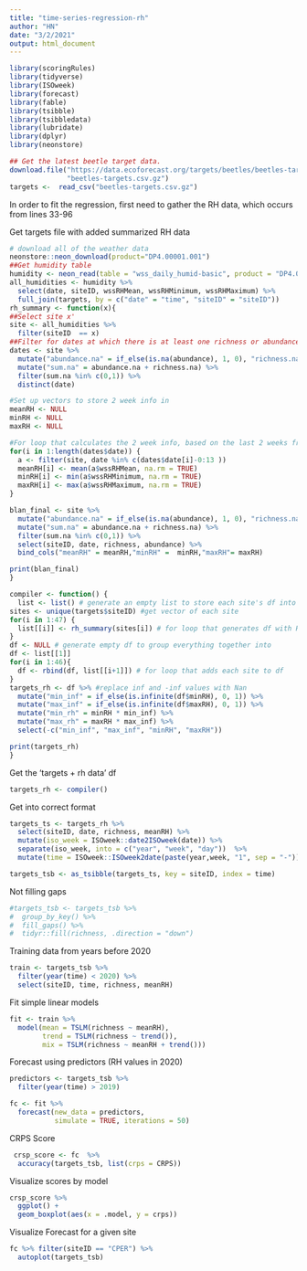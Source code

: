 ```yaml
---
title: "time-series-regression-rh"
author: "HN"
date: "3/2/2021"
output: html_document
---
```


```r
library(scoringRules)
library(tidyverse)
library(ISOweek) 
library(forecast)
library(fable)
library(tsibble)
library(tsibbledata)
library(lubridate)
library(dplyr)
library(neonstore)
```

```r
## Get the latest beetle target data.  
download.file("https://data.ecoforecast.org/targets/beetles/beetles-targets.csv.gz",
              "beetles-targets.csv.gz")
targets <-  read_csv("beetles-targets.csv.gz")
```
In order to fit the regression, first need to gather the RH data, which occurs from lines 33-96


Get targets file with added summarized RH data
```r
# download all of the weather data
neonstore::neon_download(product="DP4.00001.001")
##Get humidity table
humidity <- neon_read(table = "wss_daily_humid-basic", product = "DP4.00001.001")
all_humidities <- humidity %>%
  select(date, siteID, wssRHMean, wssRHMinimum, wssRHMaximum) %>%
  full_join(targets, by = c("date" = "time", "siteID" = "siteID"))
rh_summary <- function(x){
##Select site x'
site <- all_humidities %>%
  filter(siteID  == x)
##Filter for dates at which there is at least one richness or abundance observation
dates <- site %>%
  mutate("abundance.na" = if_else(is.na(abundance), 1, 0), "richness.na" = if_else(is.na(richness), 1, 0)) %>%
  mutate("sum.na" = abundance.na + richness.na) %>%
  filter(sum.na %in% c(0,1)) %>%
  distinct(date)

#Set up vectors to store 2 week info in
meanRH <- NULL
minRH <- NULL
maxRH <- NULL

#For loop that calculates the 2 week info, based on the last 2 weeks from each beetle measurement
for(i in 1:length(dates$date)) {
  a <- filter(site, date %in% c(dates$date[i]-0:13 ))
  meanRH[i] <- mean(a$wssRHMean, na.rm = TRUE)
  minRH[i] <- min(a$wssRHMinimum, na.rm = TRUE)
  maxRH[i] <- max(a$wssRHMaximum, na.rm = TRUE)
}

blan_final <- site %>%
  mutate("abundance.na" = if_else(is.na(abundance), 1, 0), "richness.na" = if_else(is.na(richness), 1, 0)) %>%
  mutate("sum.na" = abundance.na + richness.na) %>%
  filter(sum.na %in% c(0,1)) %>%
  select(siteID, date, richness, abundance) %>%
  bind_cols("meanRH" = meanRH,"minRH" =  minRH,"maxRH"= maxRH)

print(blan_final)
}

compiler <- function() {
  list <- list() # generate an empty list to store each site's df into
sites <- unique(targets$siteID) #get vector of each site
for(i in 1:47) {
  list[[i]] <- rh_summary(sites[i]) # for loop that generates df with RH data for each site
}
df <- NULL # generate empty df to group everything together into
df <- list[[1]]
for(i in 1:46){
  df <- rbind(df, list[[i+1]]) # for loop that adds each site to df
}
targets_rh <- df %>% #replace inf and -inf values with Nan
  mutate("min_inf" = if_else(is.infinite(df$minRH), 0, 1)) %>%
  mutate("max_inf" = if_else(is.infinite(df$maxRH), 0, 1)) %>%
  mutate("min_rh" = minRH * min_inf) %>%
  mutate("max_rh" = maxRH * max_inf) %>%
  select(-c("min_inf", "max_inf", "minRH", "maxRH"))

print(targets_rh)
}
```

Get the 'targets + rh data' df
```r
targets_rh <- compiler()
```
Get into correct format
```r
targets_ts <- targets_rh %>%
  select(siteID, date, richness, meanRH) %>%
  mutate(iso_week = ISOweek::date2ISOweek(date)) %>%
  separate(iso_week, into = c("year", "week", "day"))  %>%
  mutate(time = ISOweek::ISOweek2date(paste(year,week, "1", sep = "-")))

targets_tsb <- as_tsibble(targets_ts, key = siteID, index = time)
```
Not filling gaps 
```r
#targets_tsb <- targets_tsb %>%
#  group_by_key() %>%
#  fill_gaps() %>%
#  tidyr::fill(richness, .direction = "down") 
```
Training data from years before 2020
```r
train <- targets_tsb %>%
  filter(year(time) < 2020) %>%
  select(siteID, time, richness, meanRH)
```
Fit simple linear models
```r
fit <- train %>%
  model(mean = TSLM(richness ~ meanRH),
        trend = TSLM(richness ~ trend()),
        mix = TSLM(richness ~ meanRH + trend())) 
```
Forecast using predictors (RH values in 2020)
```r
predictors <- targets_tsb %>%
  filter(year(time) > 2019)

fc <- fit %>%
  forecast(new_data = predictors,
           simulate = TRUE, iterations = 50)
```
CRPS Score
```r
 crsp_score <- fc  %>%
  accuracy(targets_tsb, list(crps = CRPS))
```
Visualize scores by model
```r
crsp_score %>%
  ggplot() +
  geom_boxplot(aes(x = .model, y = crps))
```
Visualize Forecast for a given site
```r
fc %>% filter(siteID == "CPER") %>%
  autoplot(targets_tsb)
```

